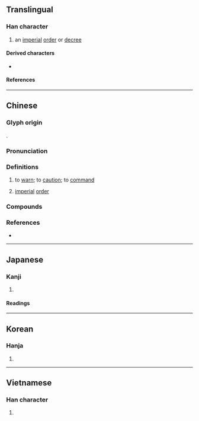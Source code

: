 {{also|勅|敇}}
{{character info}}

==Translingual==

===Han character===
{{Han char|rn=66|rad=攴|as=07|sn=11|four=58940|canj=DLOK|ids=⿰束攵}}

# an [[imperial]] [[order]] or [[decree]]

====Derived characters====
* {{l|mul|[[整]]}}

====References====
{{Han ref|kx=0471.130|dkj=13225|dj=0823.130|hdz=21460.030|uh=6555}}

----

==Chinese==
{{zh-forms|alt=勅,勑}}

===Glyph origin===
{{Han etym}}
{{Han compound|柬|攴|t1=|t2=|ls=ic}}.

===Pronunciation===
{{zh-pron
|m=chì
|c=cik1
|md=ték
|mn=thek
|mn-t=têg4
|mc=y
|oc=y
|cat=v,n
}}

===Definitions===
{{zh-hanzi}}

# {{lb|zh|literary}} to [[warn]]; to [[caution]]; to [[command]]
# {{lb|zh|historical}} [[imperial]] [[order]]

===Compounds===
{{zh-der|口敕|告敕|宣敕|戒敕|敕令|敕使|敕勒|敕勒歌|敕厲|敕命|敕封|敕戒|敕授|敕旨|敕書|敕法|敕牒|敕葬|敕賜|敕贈|敕身|空頭敕|聖敕}}

===References===
* {{R:yue:Hanzi}}

----

==Japanese==
{{ja-kanji forms|勅|敕}}

===Kanji===
{{ja-kanji|grade=|rs=攴07|shin=勅}}

# {{rfdef|ja|sort=攴07}}

====Readings====
{{ja-readings
|on=ちょく
|kun=いましめる, みことのり
}}

----

==Korean==

===Hanja===
{{ko-hanja|hangeul=[[칙]]|eumhun=|rv=chik|mr=ch'ik|y=chik}}

# {{rfdef|ko|sort=攴07}}

----

==Vietnamese==

===Han character===
{{vi-readings|rs=攴07|reading=sắc}}

# {{rfdef|vi|sort=攴07}}